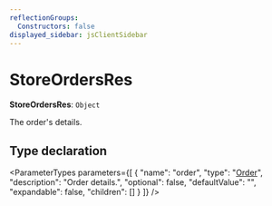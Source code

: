 ```yaml
---
reflectionGroups:
  Constructors: false
displayed_sidebar: jsClientSidebar
---
```



# StoreOrdersRes

 **StoreOrdersRes**: `Object`

The order's details.

## Type declaration

<ParameterTypes parameters={[
  {
    "name": "order",
    "type": "[Order](../classes/js_client.internal.Order.mdx)",
    "description": "Order details.",
    "optional": false,
    "defaultValue": "",
    "expandable": false,
    "children": []
  }
]} />
